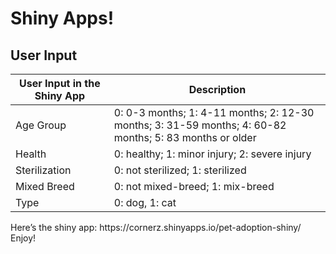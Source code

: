 # Shiny Apps!

## User Input

User Input in the Shiny App       | Description
----------------------------------|-------------------------------------------------------------------------
Age Group                         |0: 0-3 months; 1: 4-11 months; 2: 12-30 months; 3: 31-59 months; 4: 60-82 months; 5: 83 months or older
Health                            |0: healthy; 1: minor injury; 2: severe injury
Sterilization                     |0: not sterilized; 1: sterilized
Mixed Breed                       |0: not mixed-breed; 1: mix-breed
Type                              |0: dog, 1: cat


Here's the shiny app: https://cornerz.shinyapps.io/pet-adoption-shiny/
Enjoy!

